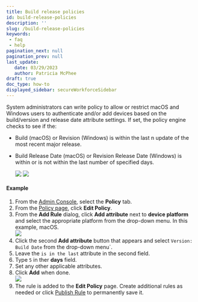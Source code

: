```yaml
---
title: Build release policies
id: build-release-policies
description: ''
slug: /build-release-policies
keywords: 
 - faq
 - help
pagination_next: null
pagination_prev: null
last_update: 
   date: 03/29/2023
   author: Patricia McPhee
draft: true
doc_type: how-to
displayed_sidebar: secureWorkforceSidebar
---
```



<SupportedOsAuthenticatorWindowsOnly />

System administrators can write policy to allow or restrict macOS and Windows users to authenticate and/or add devices based on the build/version and release date attribute settings. If set, the policy engine checks to see if the:

*	Build (macOS) or Revision (Windows) is within the last n update of the most recent major release.
	
*	Build Release Date (macOS) or Revision Release Date (Windows) is within or is not within the last number of specified days.

	![](/images/policy/build-release-date-macos.PNG)
	![](/images/policy/build-release-date-windows.PNG)

#### Example ####

1.  From the [Admin Console](/docs/secure-work/workforce-settings/admin-console/admin-console-login), select the **Policy** tab.
2.  From the [Policy page](/docs/secure-work/workforce-settings/policy/policy-writing/writing-policy#creating-rules), click **Edit Policy**.
3.	From the **Add Rule** dialog, click **Add attribute** next to **device platform** and select the appropriate platform from the drop-down menu. In this example, macOS.  
    ![](/images/policy/device_platform_macos.PNG)
4.	Click the second **Add attribute** button that appears and select `Version: Build Date` from the drop-down menu`.
5.  Leave the `is in the last` attribute in the second field.
5.	Type `5` in ther **days** field.
7.  Set any other applicable attributes.
9.  Click **Add** when done.  
    ![](/images/policy/version-build-release-daate-macos-is-in-last-days.PNG)
10.  The rule is added to the **Edit Policy** page. Create additional rules as needed or click [Publish Rule](/docs/secure-work/workforce-settings/policy/policy-publish-rules/publishing-rules) to permanently save it.

